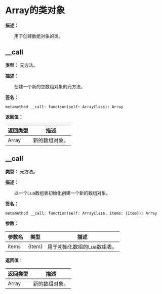 
# Array的类对象

**描述：**

&emsp;&emsp;用于创建数组对象的类。

## __call

**类型：** 元方法。

**描述：**

&emsp;&emsp;创建一个新的空数组对象的元方法。

**签名：**
```tl
metamethod __call: function(self: ArrayClass): Array
```

**返回值：**

| 返回类型 | 描述 |
| --- | --- |
| Array | 新的数组对象。 |

## __call

**类型：** 元方法。

**描述：**

&emsp;&emsp;以一个Lua数组表初始化创建一个新的数组对象。

**签名：**
```tl
metamethod __call: function(self: ArrayClass, items: {Item}): Array
```

**参数：**

| 参数名 | 类型 | 描述 |
| --- | --- | --- |
| items | {Item} | 用于初始化数组的Lua数组表。 |

**返回值：**

| 返回类型 | 描述 |
| --- | --- |
| Array | 新的数组对象。 |